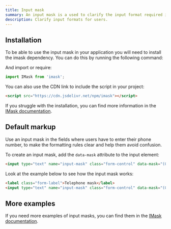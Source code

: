 ```yaml
---
title: Input mask
summary: An input mask is a used to clarify the input format required in a given field and is helpful for users, removing confusion and reducing the number of validation errors.
description: Clarify input formats for users.
---
```


## Installation

To be able to use the input mask in your application you will need to install the imask dependency. You can do this by running the following command:

<TabsPackage name="imask" />

And import or require:

```javascript
import IMask from 'imask';
```

You can also use the CDN link to include the script in your project:

```html
<script src="https://cdn.jsdelivr.net/npm/imask"></script>
```

If you struggle with the installation, you can find more information in the [IMask documentation](https://imask.js.org/guide.html#installation).

## Default markup

Use an input mask in the fields where users have to enter their phone number, to make the formatting rules clear and help them avoid confusion.

To create an input mask, add the `data-mask` attribute to the input element:

```html
<input type="text" name="input-mask" class="form-control" data-mask="(00) 0000-0000" placeholder="(00) 0000-0000" autocomplete="off" />
```

Look at the example below to see how the input mask works:

```html example centered columns={1}
<label class="form-label">Telephone mask</label>
<input type="text" name="input-mask" class="form-control" data-mask="(00) 0000-0000" data-mask-visible="true" placeholder="(00) 0000-0000" autocomplete="off" />
```

## More examples

If you need more examples of input masks, you can find them in the [IMask documentation](https://imask.js.org/guide.html#masked-input).
